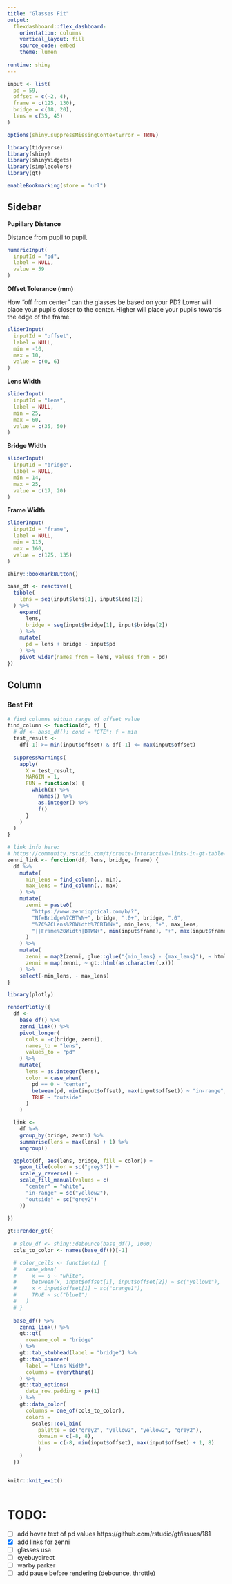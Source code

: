 ```yaml
---
title: "Glasses Fit"
output: 
  flexdashboard::flex_dashboard:
    orientation: columns
    vertical_layout: fill
    source_code: embed
    theme: lumen
    
runtime: shiny
---
```


```r
input <- list(
  pd = 59,
  offset = c(-2, 4),
  frame = c(125, 130),
  bridge = c(18, 20),
  lens = c(35, 45)
)

options(shiny.suppressMissingContextError = TRUE)
```

```r
library(tidyverse)
library(shiny)
library(shinyWidgets)
library(simplecolors)
library(gt)

enableBookmarking(store = "url")

```

Sidebar {.sidebar data-width=300}
-----------------------------------------------------------------------

**Pupillary Distance**

Distance from pupil to pupil.
```r
numericInput(
  inputId = "pd",
  label = NULL,
  value = 59
)
```

**Offset Tolerance (mm)**

How "off from center" can the glasses be based on your PD? Lower will place your pupils closer to the center. Higher will place your pupils towards the edge of the frame.
```r
sliderInput(
  inputId = "offset",
  label = NULL,
  min = -10,
  max = 10,
  value = c(0, 6)
)
```

**Lens Width**
```r
sliderInput(
  inputId = "lens",
  label = NULL,
  min = 25,
  max = 60,
  value = c(35, 50)
)
```

**Bridge Width**
```r
sliderInput(
  inputId = "bridge",
  label = NULL,
  min = 14,
  max = 25,
  value = c(17, 20)
)
```


**Frame Width**
```r
sliderInput(
  inputId = "frame",
  label = NULL,
  min = 115,
  max = 160,
  value = c(125, 135)
)
```

```r
shiny::bookmarkButton()
```


```r
base_df <- reactive({
  tibble(
    lens = seq(input$lens[1], input$lens[2])
  ) %>% 
    expand(
      lens, 
      bridge = seq(input$bridge[1], input$bridge[2])
    ) %>% 
    mutate(
      pd = lens + bridge - input$pd
    ) %>% 
    pivot_wider(names_from = lens, values_from = pd) 
})
```

Column
-----------------------------------------------------------------------

### Best Fit

```r
# find columns within range of offset value
find_column <- function(df, f) {
  # df <- base_df(); cond = "GTE"; f = min
  test_result <-  
    df[-1] >= min(input$offset) & df[-1] <= max(input$offset)
  
  suppressWarnings(
    apply(
      X = test_result,
      MARGIN = 1, 
      FUN = function(x) {
        which(x) %>% 
          names() %>% 
          as.integer() %>% 
          f()
      }
    )
  )
}

# link info here: 
# https://community.rstudio.com/t/create-interactive-links-in-gt-table-in-rmarkdown/70266/2
zenni_link <- function(df, lens, bridge, frame) {
  df %>%
    mutate(
      min_lens = find_column(., min),
      max_lens = find_column(., max)
    ) %>%
    mutate(
      zenni = paste0(
        "https://www.zennioptical.com/b/?",
        "Nf=Bridge%7CBTWN+", bridge, ".0+", bridge, ".0",
        "%7C%7CLens%20Width%7CBTWN+", min_lens, "+", max_lens,
        "||Frame%20Width|BTWN+", min(input$frame), "+", max(input$frame)
      )
    ) %>% 
    mutate(
      zenni = map2(zenni, glue::glue("{min_lens} - {max_lens}"), ~ htmltools::a(href = .x, .y)),
      zenni = map(zenni, ~ gt::html(as.character(.x)))
    ) %>% 
    select(-min_lens, - max_lens)
}
```

```r
library(plotly)

renderPlotly({
  df <- 
    base_df() %>% 
    zenni_link() %>% 
    pivot_longer(
      cols = -c(bridge, zenni),
      names_to = "lens",
      values_to = "pd"
    ) %>% 
    mutate(
      lens = as.integer(lens),
      color = case_when(
        pd == 0 ~ "center",
        between(pd, min(input$offset), max(input$offset)) ~ "in-range",
        TRUE ~ "outside"
      )
    )

  link <-
    df %>% 
    group_by(bridge, zenni) %>% 
    summarise(lens = max(lens) + 1) %>% 
    ungroup()

  ggplot(df, aes(lens, bridge, fill = color)) +
    geom_tile(color = sc("grey3")) +
    scale_y_reverse() +
    scale_fill_manual(values = c(
      "center" = "white",
      "in-range" = sc("yellow2"),
      "outside" = sc("grey2")
    ))
  
})
```


```r
gt::render_gt({
  
  # slow_df <- shiny::debounce(base_df(), 1000)
  cols_to_color <- names(base_df())[-1]

  # color_cells <- function(x) {
  #   case_when(
  #     x == 0 ~ "white",
  #     between(x, input$offset[1], input$offset[2]) ~ sc("yellow1"),
  #     x < input$offset[1] ~ sc("orange1"),
  #     TRUE ~ sc("blue1")
  #   )
  # }
  
  base_df() %>% 
    zenni_link() %>% 
    gt::gt(
      rowname_col = "bridge"
    ) %>% 
    gt::tab_stubhead(label = "bridge") %>% 
    gt::tab_spanner(
      label = "Lens Width", 
      columns = everything()
    ) %>% 
    gt::tab_options(
      data_row.padding = px(1)
    ) %>% 
    gt::data_color(
      columns = one_of(cols_to_color),
      colors = 
        scales::col_bin(
          palette = sc("grey2", "yellow2", "yellow2", "grey2"),
          domain = c(-8, 8),
          bins = c(-8, min(input$offset), max(input$offset) + 1, 8)
          )
    )
  })


knitr::knit_exit()
  
```

# TODO:

* [ ] add hover text of pd values https://github.com/rstudio/gt/issues/181
* [x] add links for zenni
* [ ] glasses usa
* [ ] eyebuydirect
* [ ] warby parker
* [ ] add pause before rendering (debounce, throttle)

